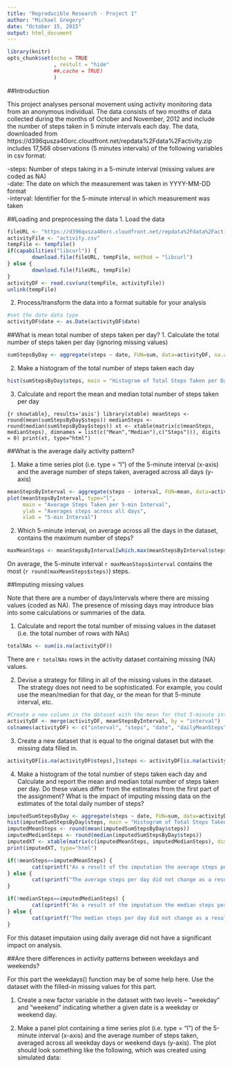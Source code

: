```yaml
---
title: "Reproducible Research - Project 1"
author: "Michael Gregory"
date: "October 15, 2015"
output: html_document
---
```


```r
library(knitr)
opts_chunk$set(echo = TRUE
               , restult = "hide" 
               ##,cache = TRUE)
               )
```


##Introduction

This project analyses personal movement using activity monitoring data from an anonymous individual. The data consists of two months of data collected during the months of October and November, 2012 and include the number of steps taken in 5 minute intervals each day.  The data, downloaded from https://d396qusza40orc.cloudfront.net/repdata%2Fdata%2Factivity.zip includes 17,568 observations (5 minutes intervals) of the following variables in csv format:

-steps: Number of steps taking in a 5-minute interval (missing values are coded as NA)  
-date: The date on which the measurement was taken in YYYY-MM-DD format  
-interval: Identifier for the 5-minute interval in which measurement was taken  
  
##Loading and preprocessing the data
1. Load the data

```r
fileURL <- "https://d396qusza40orc.cloudfront.net/repdata%2Fdata%2Factivity.zip"
activityFile <- "activity.csv"
tempFile <- tempfile()
if(capabilities("libcurl")) {
        download.file(fileURL, tempFile, method = "libcurl")        
} else {
        download.file(fileURL, tempFile)
}
activityDF <- read.csv(unz(tempFile, activityFile))
unlink(tempFile)
```

2. Process/transform the data into a format suitable for your analysis
```r
#set the date data type
activityDF$date <- as.Date(activityDF$date)
```

##What is mean total number of steps taken per day?
1. Calculate the total number of steps taken per day (ignoring missing values)
```r
sumStepsByDay <- aggregate(steps ~ date, FUN=sum, data=activityDF, na.action = "na.omit")

```

2. Make a histogram of the total number of steps taken each day

```r
hist(sumStepsByDay$steps, main = "Histogram of Total Steps Taken per Day (ignoring missing values)", xlab = "steps")
```

3. Calculate and report the mean and median total number of steps taken per day

```{r showtable}, results='asis'}
library(xtable)
meanSteps <- round(mean(sumStepsByDay$steps))
medianSteps <- round(median(sumStepsByDay$steps))
xt <- xtable(matrix(c(meanSteps, medianSteps), dimnames = list(c("Mean","Median"),c("Steps"))), digits = 0)
print(xt, type="html")
```

##What is the average daily activity pattern?

1. Make a time series plot (i.e. type = "l") of the 5-minute interval (x-axis) and the average number of steps taken, averaged across all days (y-axis)
```r
meanStepsByInterval <- aggregate(steps ~ interval, FUN=mean, data=activityDF, na.action = "na.omit")
plot(meanStepsByInterval, type="l",
     main = "Average Steps Taken per 5-min Interval", 
     ylab = "Averages steps across all days",
     xlab = "5-min Interval")
```

2. Which 5-minute interval, on average across all the days in the dataset, contains the maximum number of steps?
```r
maxMeanSteps <- meanStepsByInterval[which.max(meanStepsByInterval$steps),]
```

On average, the 5-minute interval `r maxMeanSteps$interval` contains the most (`r round(maxMeanSteps$steps)`) steps.  

##Imputing missing values

Note that there are a number of days/intervals where there are missing values (coded as NA). The presence of missing days may introduce bias into some calculations or summaries of the data.

1. Calculate and report the total number of missing values in the dataset (i.e. the total number of rows with NAs)

```r
totalNAs <- sum(is.na(activityDF))
```

There are `r totalNAs` rows in the activity dataset containing missing (NA) values.  

2. Devise a strategy for filling in all of the missing values in the dataset. The strategy does not need to be sophisticated. For example, you could use the mean/median for that day, or the mean for that 5-minute interval, etc.

```r
#Create a new column in the dataset with the mean for that 5-minute interval across all days.
activityDF <- merge(activityDF, meanStepsByInterval, by = "interval")
colnames(activityDF) <- c("interval", "steps", "date", "dailyMeanSteps")
```

3. Create a new dataset that is equal to the original dataset but with the missing data filled in.

```r
activityDF[is.na(activityDF$steps),]$steps <- activityDF[is.na(activityDF$steps),]$dailyMeanSteps
```

4. Make a histogram of the total number of steps taken each day and Calculate and report the mean and median total number of steps taken per day. Do these values differ from the estimates from the first part of the assignment? What is the impact of imputing missing data on the estimates of the total daily number of steps?
```r
imputedSumStepsByDay <- aggregate(steps ~ date, FUN=sum, data=activityDF)
hist(imputedSumStepsByDay$steps, main = "Histogram of Total Steps Taken per Day (with imputed missing values)", xlab = "steps")
imputedMeanSteps <- round(mean(imputedSumStepsByDay$steps))
imputedMedianSteps <- round(median(imputedSumStepsByDay$steps))
imputedXT <- xtable(matrix(c(imputedMeanSteps, imputedMedianSteps), dimnames = list(c("Imputed Mean","Imputed Median"),c("Steps"))), digits = 0)
print(imputedXT, type="html")
```
```r
if(!meanSteps==imputedMeanSteps) {
        cat(sprintf("As a result of the imputation the average steps per day changed from %s to %s.\n", meanSteps, imputedMeanSteps))
} else {
        cat(sprintf("The average steps per day did not change as a result of the imputation."))
}

if(!medianSteps==imputedMedianSteps) {
        cat(sprintf("As a result of the imputation the median steps per day changed from %s to %s.\n", medianSteps, imputedMedianSteps))
} else {
        cat(sprintf("The median steps per day did not change as a result of the imputation."))
}
```

For this dataset imputaion using daily average did not have a significant impact on analysis.

##Are there differences in activity patterns between weekdays and weekends?

For this part the weekdays() function may be of some help here. Use the dataset with the filled-in missing values for this part.

1. Create a new factor variable in the dataset with two levels -- "weekday" and "weekend" indicating whether a given date is a weekday or weekend day.

2. Make a panel plot containing a time series plot (i.e. type = "l") of the 5-minute interval (x-axis) and the average number of steps taken, averaged across all weekday days or weekend days (y-axis). The plot should look something like the following, which was created using simulated data:

